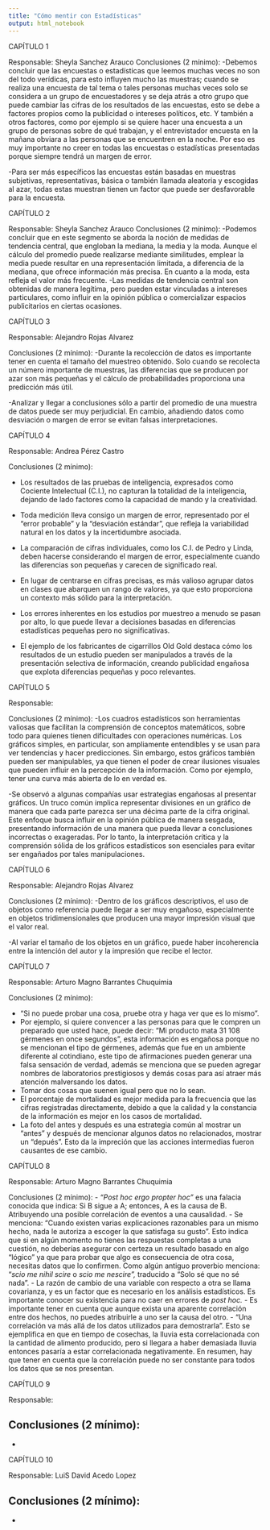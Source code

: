 ```yaml
---
title: "Cómo mentir con Estadísticas"
output: html_notebook
---
```


CAPÍTULO 1

Responsable: Sheyla Sanchez Arauco
Conclusiones (2 mínimo):
-Debemos concluir que las encuestas o estadísticas que leemos muchas veces no son del todo verídicas, para esto influyen mucho las muestras; cuando se realiza una encuesta de tal tema o tales personas muchas veces solo se considera a un grupo de encuestadores y se deja atrás a otro grupo que puede cambiar las cifras de los resultados de las encuestas, esto se debe a factores propios como la publicidad o intereses políticos, etc. Y también a otros factores, como por ejemplo si se quiere hacer una encuesta a un grupo de personas sobre de qué trabajan, y el entrevistador encuesta en la mañana obviara a las personas que se encuentren en la noche. Por eso es muy importante no creer en todas las encuestas o estadísticas presentadas porque siempre tendrá un margen de error.

-Para ser más específicos las encuestas están basadas en muestras subjetivas, representativas, básica o también llamada aleatoria y escogidas al azar, todas estas muestran tienen un factor que puede ser desfavorable para la encuesta. 



CAPÍTULO 2

Responsable: Sheyla Sanchez Arauco
Conclusiones (2 mínimo):
-Podemos concluir que en este segmento se aborda la noción de medidas de tendencia central, que engloban la mediana, la media y la moda. Aunque el cálculo del promedio puede realizarse mediante similitudes, emplear la media puede resultar en una representación limitada, a diferencia de la mediana, que ofrece información más precisa. En cuanto a la moda, esta refleja el valor más frecuente.
-Las medidas de tendencia central son obtenidas de manera legítima, pero pueden estar vinculadas a intereses particulares, como influir en la opinión pública o comercializar espacios publicitarios en ciertas ocasiones.




CAPÍTULO 3

Responsable: Alejandro Rojas Alvarez

Conclusiones (2 mínimo):
-Durante la recolección de datos es importante tener en cuenta el tamaño del muestreo obtenido. Solo cuando se recolecta un número importante de muestras, las diferencias que se producen por azar son más pequeñas y el cálculo de probabilidades proporciona una predicción más útil.

-Analizar y llegar a conclusiones sólo a partir del promedio de una muestra de datos puede ser muy perjudicial. En cambio, añadiendo datos como desviación o margen de error se evitan falsas interpretaciones.




CAPÍTULO 4

Responsable: Andrea Pérez Castro

Conclusiones (2 mínimo):

- Los resultados de las pruebas de inteligencia, expresados como Cociente Intelectual (C.I.), no capturan la totalidad de la inteligencia, dejando de lado factores como la capacidad de mando y la creatividad.

- Toda medición lleva consigo un margen de error, representado por el "error probable" y la "desviación estándar", que refleja la variabilidad natural en los datos y la incertidumbre asociada.

- La comparación de cifras individuales, como los C.I. de Pedro y Linda, deben hacerse considerando el margen de error, especialmente cuando las diferencias son pequeñas y carecen de significado real.

- En lugar de centrarse en cifras precisas, es más valioso agrupar datos en clases que abarquen un rango de valores, ya que esto proporciona un contexto más sólido para la interpretación.

- Los errores inherentes en los estudios por muestreo a menudo se pasan por alto, lo que puede llevar a decisiones basadas en diferencias estadísticas pequeñas pero no significativas.

- El ejemplo de los fabricantes de cigarrillos Old Gold destaca cómo los resultados de un estudio pueden ser manipulados a través de la presentación selectiva de información, creando publicidad engañosa que explota diferencias pequeñas y poco relevantes.



CAPÍTULO 5

Responsable: 

Conclusiones (2 mínimo):
-Los cuadros estadísticos son herramientas valiosas que facilitan la comprensión de conceptos matemáticos, sobre todo para quienes tienen dificultades con operaciones numéricas. Los gráficos simples, en particular, son ampliamente entendibles y se usan para ver tendencias y hacer predicciones. Sin embargo, estos gráficos también pueden ser manipulables, ya que tienen el poder de crear ilusiones visuales que pueden influir en la percepción de la información. Como por ejemplo, tener una curva más abierta de lo en verdad es.

-Se observó a algunas compañías usar estrategias engañosas al presentar gráficos. Un truco común implica representar divisiones en un gráfico de manera que cada parte parezca ser una décima parte de la cifra original. Este enfoque busca influir en la opinión pública de manera sesgada, presentando información de una manera que pueda llevar a conclusiones incorrectas o exageradas. Por lo tanto, la interpretación crítica y la comprensión sólida de los gráficos estadísticos son esenciales para evitar ser engañados por tales manipulaciones.




CAPÍTULO 6

Responsable: Alejandro Rojas Alvarez

Conclusiones (2 mínimo):
-Dentro de los gráficos descriptivos, el uso de objetos como referencia puede llegar a ser muy engañoso, especialmente en objetos tridimensionales que producen una mayor impresión visual que el valor real.  

-Al variar el tamaño de los objetos en un gráfico, puede haber incoherencia entre la intención del autor y la impresión que recibe el lector.




CAPÍTULO 7

Responsable: Arturo Magno Barrantes Chuquimia

Conclusiones (2 mínimo):

- "Si no puede probar una cosa, pruebe otra y haga ver que es lo mismo".
- Por ejemplo, si quiere convencer a las personas para que le compren un preparado que usted hace, puede decir: “Mi producto mata 31 108 gérmenes en once segundos”, esta información es engañosa porque no se mencionan el tipo de gérmenes, además que fue en un ambiente diferente al cotindiano, este tipo de afirmaciones pueden generar una falsa sensación de verdad, además se menciona que se pueden agregar nombres de laboratorios prestigiosos y demás cosas para así atraer más atención malversando los datos.
- Tomar dos cosas que suenen igual pero que no lo sean.
- El porcentaje de mortalidad es mejor medida para la frecuencia que las cifras registradas directamente, debido a que la calidad y la constancia de la información es mejor en los casos de mortalidad.
- La foto del antes y después es una estrategia común al mostrar un “antes” y después de mencionar algunos datos no relacionados, mostrar un “depués”. Esto da la impreción que las acciones intermedias fueron causantes de ese cambio.


CAPÍTULO 8

Responsable: Arturo Magno Barrantes Chuquimia

Conclusiones (2 mínimo):
- *“Post hoc ergo propter hoc”* es una falacia conocida que indica: Si B sigue a A; entonces, A es la causa de B. Atribuyendo una posible correlación de eventos a una causalidad.
- Se menciona: “Cuando existen varias explicaciones razonables para un mismo hecho, nada le autoriza a escoger la que satisfaga su gusto”. Esto indica que si en algún momento no tienes las respuestas completas a una cuestión, no deberías asegurar con certeza un resultado basado en algo “lógico” ya que para probar que algo es consecuencia de otra cosa, necesitas datos que lo confirmen. Como algún antiguo proverbio menciona: “*scio me nihil scire* o *scio me nescire”,* traducido a “Solo sé que no sé nada”.
- La razón de cambio de una variable con respecto a otra se llama covarianza, y es un factor que es necesario en los análisis estadísticos. Es importante conocer su existencia para no caer en errores de *post hoc.*
- Es importante tener en cuenta que aunque exista una aparente correlación entre dos hechos, no puedes atribuirle a uno ser la causa del otro.
- “Una correlación va más allá de los datos utilizados para demostrarla”. Esto se ejemplifica en que en tiempo de cosechas, la lluvia esta correlacionada con la cantidad de alimento producido, pero si llegara a haber demasiada lluvia entonces pasaría a estar correlacionada negativamente. En resumen, hay que tener en cuenta que la correlación puede no ser constante para todos los datos que se nos presentan.



CAPÍTULO 9

Responsable: 

Conclusiones (2 mínimo):
-
-



CAPÍTULO 10

Responsable: LuiS David Acedo Lopez

Conclusiones (2 mínimo):
-
-